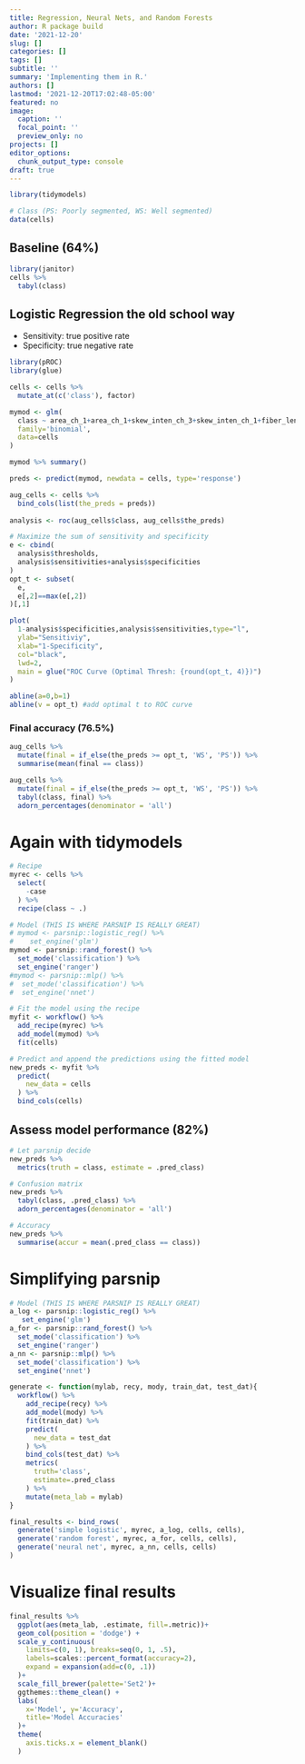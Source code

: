 ```yaml
---
title: Regression, Neural Nets, and Random Forests
author: R package build
date: '2021-12-20'
slug: []
categories: []
tags: []
subtitle: ''
summary: 'Implementing them in R.'
authors: []
lastmod: '2021-12-20T17:02:48-05:00'
featured: no
image:
  caption: ''
  focal_point: ''
  preview_only: no
projects: []
editor_options: 
  chunk_output_type: console
draft: true
---
```


```r
library(tidymodels)

# Class (PS: Poorly segmented, WS: Well segmented)
data(cells)
```


## Baseline (64%)
```r
library(janitor)
cells %>%
  tabyl(class)
```

## Logistic Regression the old school way
- Sensitivity: true positive rate
- Specificity: true negative rate
```r
library(pROC)
library(glue)

cells <- cells %>%
  mutate_at(c('class'), factor)

mymod <- glm(
  class ~ area_ch_1+area_ch_1+skew_inten_ch_3+skew_inten_ch_1+fiber_length_ch_1, 
  family='binomial', 
  data=cells
)

mymod %>% summary()

preds <- predict(mymod, newdata = cells, type='response')

aug_cells <- cells %>%
  bind_cols(list(the_preds = preds))
  
analysis <- roc(aug_cells$class, aug_cells$the_preds)

# Maximize the sum of sensitivity and specificity
e <- cbind(
  analysis$thresholds,
  analysis$sensitivities+analysis$specificities
)
opt_t <- subset(
  e, 
  e[,2]==max(e[,2])
)[,1]

plot(
  1-analysis$specificities,analysis$sensitivities,type="l",
  ylab="Sensitiviy",
  xlab="1-Specificity",
  col="black",
  lwd=2,
  main = glue("ROC Curve (Optimal Thresh: {round(opt_t, 4)})")
)

abline(a=0,b=1)
abline(v = opt_t) #add optimal t to ROC curve
```

### Final accuracy (76.5%)
```r
aug_cells %>%
  mutate(final = if_else(the_preds >= opt_t, 'WS', 'PS')) %>%
  summarise(mean(final == class))

aug_cells %>%
  mutate(final = if_else(the_preds >= opt_t, 'WS', 'PS')) %>%
  tabyl(class, final) %>%
  adorn_percentages(denominator = 'all')
```

# Again with tidymodels
```r
# Recipe
myrec <- cells %>% 
  select(
    -case
  ) %>% 
  recipe(class ~ .)

# Model (THIS IS WHERE PARSNIP IS REALLY GREAT)
# mymod <- parsnip::logistic_reg() %>%
#    set_engine('glm')
mymod <- parsnip::rand_forest() %>%
  set_mode('classification') %>%
  set_engine('ranger')
#mymod <- parsnip::mlp() %>%
#  set_mode('classification') %>%
#  set_engine('nnet')

# Fit the model using the recipe
myfit <- workflow() %>%
  add_recipe(myrec) %>%
  add_model(mymod) %>%
  fit(cells)

# Predict and append the predictions using the fitted model
new_preds <- myfit %>%
  predict(
    new_data = cells
  ) %>%
  bind_cols(cells)
```

## Assess model performance (82%)
```r
# Let parsnip decide
new_preds %>%
  metrics(truth = class, estimate = .pred_class)

# Confusion matrix
new_preds %>%
  tabyl(class, .pred_class) %>%
  adorn_percentages(denominator = 'all')

# Accuracy
new_preds %>%
  summarise(accur = mean(.pred_class == class))
```

# Simplifying parsnip
```r
# Model (THIS IS WHERE PARSNIP IS REALLY GREAT)
a_log <- parsnip::logistic_reg() %>%
   set_engine('glm')
a_for <- parsnip::rand_forest() %>%
  set_mode('classification') %>%
  set_engine('ranger')
a_nn <- parsnip::mlp() %>%
  set_mode('classification') %>%
  set_engine('nnet')

generate <- function(mylab, recy, mody, train_dat, test_dat){
  workflow() %>%
    add_recipe(recy) %>%
    add_model(mody) %>%
    fit(train_dat) %>%
    predict(
      new_data = test_dat
    ) %>%
    bind_cols(test_dat) %>%
    metrics(
      truth='class', 
      estimate=.pred_class
    ) %>%
    mutate(meta_lab = mylab)
}

final_results <- bind_rows(
  generate('simple logistic', myrec, a_log, cells, cells),
  generate('random forest', myrec, a_for, cells, cells),
  generate('neural net', myrec, a_nn, cells, cells)
)
```

# Visualize final results
```r
final_results %>%
  ggplot(aes(meta_lab, .estimate, fill=.metric))+
  geom_col(position = 'dodge') +
  scale_y_continuous(
    limits=c(0, 1), breaks=seq(0, 1, .5),
    labels=scales::percent_format(accuracy=2),
    expand = expansion(add=c(0, .1))
  )+
  scale_fill_brewer(palette='Set2')+
  ggthemes::theme_clean() +
  labs(
    x='Model', y='Accuracy',
    title='Model Accuracies'
  )+
  theme(
    axis.ticks.x = element_blank()
  )
```
